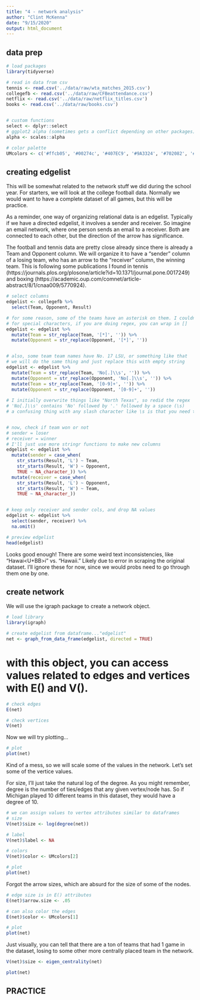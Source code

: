 ```yaml
---
title: "4 - network analysis"
author: "Clint McKenna"
date: "9/15/2020"
output: html_document
---
```



## data prep

```r
# load packages
library(tidyverse)

# read in data from csv
tennis <- read.csv('../data/raw/wta_matches_2015.csv')
collegefb <- read.csv('../data/raw/CFBeattendance.csv')
netflix <- read.csv('../data/raw/netflix_titles.csv')
books <- read.csv('../data/raw/books.csv')


# custom functions
select <- dplyr::select
# ggplot2 alpha (sometimes gets a conflict depending on other packages)
alpha <- scales::alpha

# color palette
UMcolors <- c('#ffcb05', '#00274c', '#407EC9', '#9A3324', '#702082', '#D86018', '#00B2A9')

```


## creating edgelist

This will be somewhat related to the network stuff we did during the school year. For starters, we will look at the college football data. Normally we would want to have a complete dataset of all games, but this will be practice.

As a reminder, one way of organizing relational data is an edgelist. Typically if we have a directed edgelist, it involves a sender and receiver. So imagine an email network, where one person sends an email to a receiver. Both are connected to each other, but the direction of the arrow has significance. 

The football and tennis data are pretty close already since there is already a Team and Opponent column. We will organize it to have a "sender" column of a losing team, who has an arrow to the "receiver" column, the winning team. This is following some publications I found in tennis (https://journals.plos.org/plosone/article?id=10.1371/journal.pone.0017249) and boxing (https://academic.oup.com/comnet/article-abstract/8/1/cnaa009/5770924).

```r
# select columns
edgelist <- collegefb %>% 
  select(Team, Opponent, Result)

# for some reason, some of the teams have an asterisk on them. I couldn't figure out what this meant, but we will just remove them
# for special characters, if you are doing regex, you can wrap in []
edgelist <- edgelist %>%
  mutate(Team = str_replace(Team, '[*]', '')) %>%
  mutate(Opponent = str_replace(Opponent, '[*]', ''))


# also, some team team names have No. 17 LSU, or something like that
# we will do the same thing and just replace this with empty string
edgelist <- edgelist %>%
  mutate(Team = str_replace(Team, 'No[.]\\s', '')) %>%
  mutate(Opponent = str_replace(Opponent, 'No[.]\\s', '')) %>%
  mutate(Team = str_replace(Team, '[0-9]+', '')) %>%
  mutate(Opponent = str_replace(Opponent, '[0-9]+', ''))
  
# I initially overwrite things like "North Texas", so redid the regex
# 'No[.]\\s' contains 'No' followed by '.' followed by a space (\s)
# a confusing thing with any slash character like \s is that you need to "escape" it by adding another \ in front of it


# now, check if team won or not
# sender = loser
# receiver = winner
# I'll just use more stringr functions to make new columns
edgelist <- edgelist %>%
  mutate(sender = case_when(
    str_starts(Result, 'L') ~ Team,
    str_starts(Result, 'W') ~ Opponent,
    TRUE ~ NA_character_)) %>%
  mutate(receiver = case_when(
    str_starts(Result, 'L') ~ Opponent,
    str_starts(Result, 'W') ~ Team,
    TRUE ~ NA_character_))


# keep only receiver and sender cols, and drop NA values
edgelist <- edgelist %>%
  select(sender, receiver) %>%
  na.omit()

# preview edgelist
head(edgelist)
```

Looks good enough! There are some weird text inconsistencies, like "Hawai<U+BB>i" vs. "Hawaii." Likely due to error in scraping the original dataset. I'll ignore these for now, since we would probs need to go through them one by one. 


## create network

We will use the igraph package to create a network object.
```r
# load library
library(igraph)

# create edgelist from dataframe..."edgelist"
net <- graph_from_data_frame(edgelist, directed = TRUE)

```

# with this object, you can access values related to edges and vertices with E() and V().

```r
# check edges
E(net)

# check vertices
V(net)
```

Now we will try plotting...

```r
# plot
plot(net)

```


Kind of a mess, so we will scale some of the values in the network. Let's set some of the vertice values.

For size, I'll just take the natural log of the degree. As you might remember, degree is the number of ties/edges that any given vertex/node has. So if Michigan played 10 different teams in this dataset, they would have a degree of 10.

```r
# we can assign values to vertex attributes similar to dataframes
# size
V(net)$size <- log(degree(net))

# label
V(net)$label <- NA

# colors
V(net)$color <- UMcolors[2]

# plot
plot(net)
```

Forgot the arrow sizes, which are absurd for the size of some of the nodes.
```r
# edge size is in E() attributes
E(net)$arrow.size <- .05

# can also color the edges
E(net)$color <- UMcolors[1]

# plot
plot(net)

```

Just visually, you can tell that there are a ton of teams that had 1 game in the dataset, losing to some other more centrally placed team in the network.


```r

V(net)$size <- eigen_centrality(net)

plot(net)
```




















## PRACTICE












